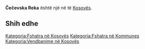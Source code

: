{{Fshat në Kosovës
 | Emri                = Čečevska Reka
| srp_N_name = Čečevska Reka
| srp_N_FULL_NAME_RO = Čečevska Reka
| srp_N_FULL_NAME_ND_RO = Cecevska Reka
| srp_N_SORT_NAME_RG = CECEVSKAREKA
| srp_N_FULL_NAME_RG = Čečevska Reka
| srp_N_FULL_NAME_ND_RG = Cecevska Reka

 | Emri (Rasa dhanore) = 
 | Figura              = 
 | Shteti              = Kosovo
 | Komuna              = 
 | Kodi postar         = 
 | Sipërfaqja          = 

 | Popullsia           = 

 | Regj. i popullsisë  = 
 | Dend. e popullsisë  = 
 | Faqja zyrtare       = 
 <!--- Koordinatat ----> 
 | Gjerësia            = 42.918889
 | Gjatësia            = 20.635278
 | Lartësia            = 
}}
'''Čečevska Reka''' është një [[]] në [[]] të [[Kosovës]].

<!-- == Gjeografia == -->
<!-- == Historia == -->
<!-- == Demografia == -->
== Shih edhe ==
{{Komuna }}
{{Kosovo-Administrata-Cung}}

[[Kategoria:Fshatra në Kosovës]]
[[Kategoria:Fshatra në Kommunes ]]
[[Kategoria:Vendbanime në Kosovës]]